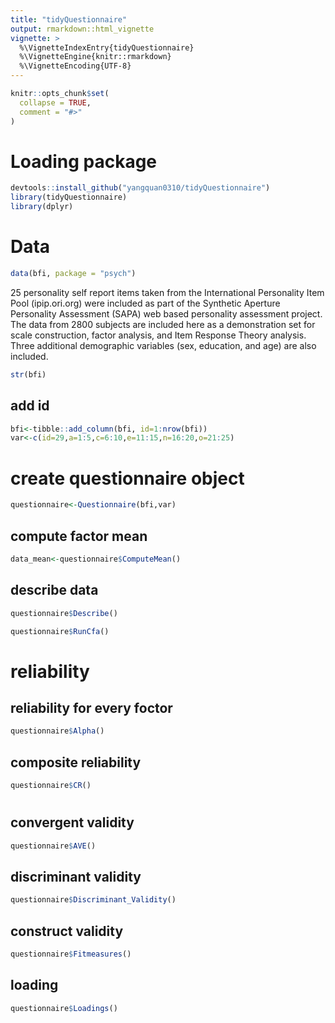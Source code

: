 ```yaml
---
title: "tidyQuestionnaire"
output: rmarkdown::html_vignette
vignette: >
  %\VignetteIndexEntry{tidyQuestionnaire}
  %\VignetteEngine{knitr::rmarkdown}
  %\VignetteEncoding{UTF-8}
---
```


```r
knitr::opts_chunk$set(
  collapse = TRUE,
  comment = "#>"
)
```

# Loading package
```r
devtools::install_github("yangquan0310/tidyQuestionnaire")
library(tidyQuestionnaire)
library(dplyr)
```

# Data
```r
data(bfi, package = "psych")
```

25 personality self report items taken from the International Personality Item Pool (ipip.ori.org) were included as part of the Synthetic Aperture Personality Assessment (SAPA) web based personality assessment project. The data from 2800 subjects are included here as a demonstration set for scale construction, factor analysis, and Item Response Theory analysis. Three additional demographic variables (sex, education, and age) are also included.

```r
str(bfi)
```

## add id
```r
bfi<-tibble::add_column(bfi, id=1:nrow(bfi))
var<-c(id=29,a=1:5,c=6:10,e=11:15,n=16:20,o=21:25)
```

# create questionnaire object
```r
questionnaire<-Questionnaire(bfi,var)
```

## compute factor mean
```r
data_mean<-questionnaire$ComputeMean()
```

## describe data
```r
questionnaire$Describe()
```

```r
questionnaire$RunCfa()
```

# reliability

## reliability for every foctor
```r
questionnaire$Alpha()
```
## composite reliability
```r
questionnaire$CR()
```

# 
## convergent validity
```r
questionnaire$AVE()
```

## discriminant validity
```r
questionnaire$Discriminant_Validity()
```

## construct validity
```r
questionnaire$Fitmeasures()
```

## loading
```r
questionnaire$Loadings()
```
